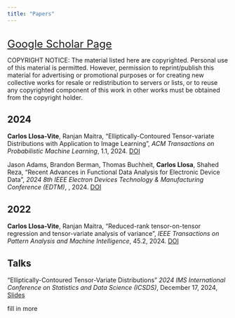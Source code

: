 ```yaml
---
title: "Papers"
---
```


<br>
<font size="5">[Google Scholar Page](https://scholar.google.com/citations?user=NsKKWZcAAAAJ&hl=en)</font> 
<br>

COPYRIGHT NOTICE: The material listed here are copyrighted. Personal use of this material is permitted. However, permission to reprint/publish this material for advertising or promotional purposes or for creating new collective works for resale or redistribution to servers or lists, or to reuse any copyrighted component of this work in other works must be obtained from the copyright holder.

## 2024

 **Carlos Llosa-Vite**, Ranjan Maitra, "Elliptically-Contoured Tensor-variate Distributions with Application to Image Learning", *ACM Transactions on Probabilistic Machine Learning*, 1.1, 2024. [DOI](https://doi.org/10.1145/3675161)

Jason Adams, Brandon Berman, Thomas Buchheit, **Carlos Llosa**, Shahed Reza, "Recent Advances in Functional Data Analysis for Electronic Device Data", *2024 8th IEEE Electron Devices Technology & Manufacturing Conference (EDTM)*, , 2024. [DOI](https://doi.org/10.1109/EDTM58488.2024.10511634)

## 2022

 **Carlos Llosa-Vite**, Ranjan Maitra, "Reduced-rank tensor-on-tensor regression and tensor-variate analysis of variance", *IEEE Transactions on Pattern Analysis and Machine Intelligence*, 45.2, 2024. [DOI](https://doi.org/10.1109/TPAMI.2022.3164836)


##  Talks
"Elliptically-Contoured Tensor-Variate Distributions" *2024 IMS International Conference on Statistics and Data Science (ICSDS)*, December 17, 2024, [Slides](Presentations/ec_slides.pdf)

fill in more 